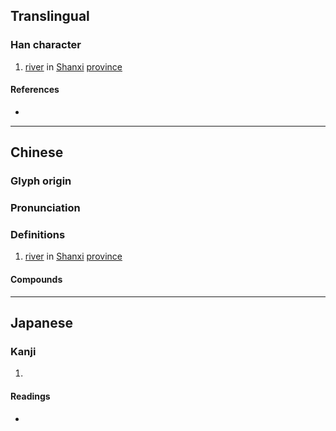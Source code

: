 {{also|沣}}
{{character info/new}}
==Translingual==

===Han character===
{{Han char|rn=85|rad=水|as=18|sn=21|four=35118|canj=EUJT|ids=⿰氵豐}}

# [[river]] in [[Shanxi]] [[province]]

====References====
* {{Han ref|kx=0662.150|dkj=18739|dj=1071.170|hdz=31792.040|uh=7043|ud=28739|bh=F5D3|bd=62931}}

----

==Chinese==
{{zh-forms|s=沣}}

===Glyph origin===
{{Han etym}}

===Pronunciation===
{{zh-pron
|m=fēng
|c=fung1
|mc=y
|oc=y
|cat=
}}

===Definitions===
{{zh-hanzi}}

# [[river]] in [[Shanxi]] [[province]]

====Compounds====
{{zh-der|灃河|灃水}}

----

==Japanese==

===Kanji===
{{ja-kanji|grade=|rs=水18}}

# {{defn|lang=ja|sort=水18}}

====Readings====
* {{ja-readings|on=[[ふう]] (hū), [[ふ]] (fu), [[ほう]] (hō)|kun=}}